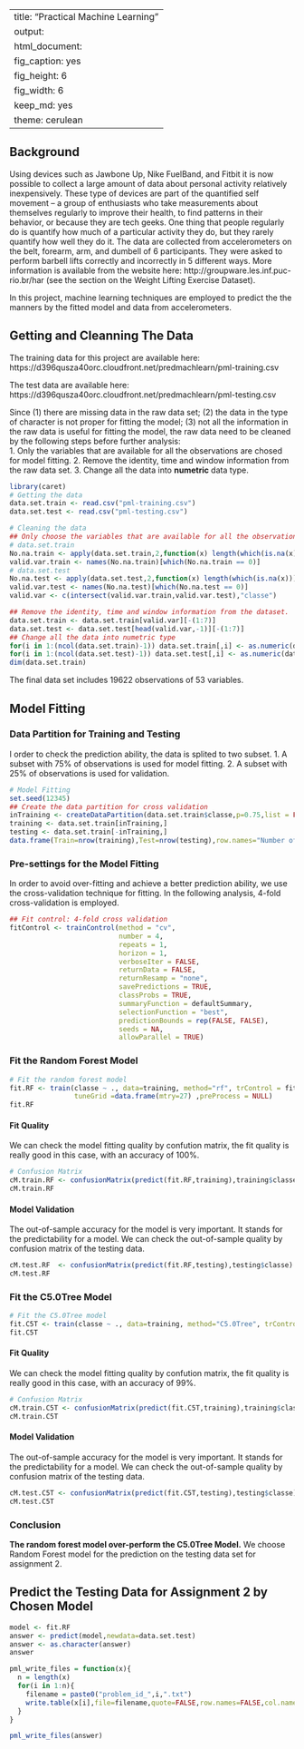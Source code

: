 ﻿---
title: "Practical Machine Learning"
output:
  html_document:
    fig_caption: yes
    fig_height: 6
    fig_width: 6
    keep_md: yes
    theme: cerulean
---

## Background  
Using devices such as Jawbone Up, Nike FuelBand, and Fitbit it is now possible to collect a large amount of data about personal activity relatively inexpensively. These type of devices are part of the quantified self movement – a group of enthusiasts who take measurements about themselves regularly to improve their health, to find patterns in their behavior, or because they are tech geeks. One thing that people regularly do is quantify how much of a particular activity they do, but they rarely quantify how well they do it. The data are collected from accelerometers on the belt, forearm, arm, and dumbell of 6 participants. They were asked to perform barbell lifts correctly and incorrectly in 5 different ways. More information is available from the website here: http://groupware.les.inf.puc-rio.br/har (see the section on the Weight Lifting Exercise Dataset). 

In this project, machine learning techniques are employed to predict the the manners by the fitted model and data from accelerometers.

## Getting and Cleanning The Data
The training data for this project are available here:  
https://d396qusza40orc.cloudfront.net/predmachlearn/pml-training.csv

The test data are available here:  
https://d396qusza40orc.cloudfront.net/predmachlearn/pml-testing.csv

Since (1) there are missing data in the raw data set; (2) the data in the type of character is not proper for fitting the model; (3) not all the information in the raw data is useful for fitting the model, the raw data need to be cleaned by the following steps before further analysis:  
  1. Only the variables that are available for all the observations are chosed for model fitting.
  2. Remove the identity, time and window information from the raw data set.
  3. Change all the data into **numetric** data type.
```r
library(caret)
# Getting the data
data.set.train <- read.csv("pml-training.csv")
data.set.test <- read.csv("pml-testing.csv")

# Cleaning the data
## Only choose the variables that are available for all the observations.
# data.set.train
No.na.train <- apply(data.set.train,2,function(x) length(which(is.na(x)))) 
valid.var.train <- names(No.na.train)[which(No.na.train == 0)]
# data.set.test
No.na.test <- apply(data.set.test,2,function(x) length(which(is.na(x)))) 
valid.var.test <- names(No.na.test)[which(No.na.test == 0)]
valid.var <- c(intersect(valid.var.train,valid.var.test),"classe")

## Remove the identity, time and window information from the dataset.
data.set.train <- data.set.train[valid.var][-(1:7)]
data.set.test <- data.set.test[head(valid.var,-1)][-(1:7)]
## Change all the data into numetric type
for(i in 1:(ncol(data.set.train)-1)) data.set.train[,i] <- as.numeric(data.set.train[,i])
for(i in 1:(ncol(data.set.test)-1)) data.set.test[,i] <- as.numeric(data.set.test[,i])
dim(data.set.train)
```
The final data set includes 19622 observations of 53 variables. 

## Model Fitting

### Data Partition for Training and Testing
I order to check the prediction ability, the data is splited to two subset.
  1. A subset with 75% of observations is used for model fitting.
  2. A subset with 25% of observations is used for validation.

```r
# Model Fitting
set.seed(12345)
## Create the data partition for cross validation
inTraining <- createDataPartition(data.set.train$classe,p=0.75,list = FALSE)
training <- data.set.train[inTraining,]
testing <- data.set.train[-inTraining,]
data.frame(Train=nrow(training),Test=nrow(testing),row.names="Number of Observation")
```

### Pre-settings for the Model Fitting
In order to avoid over-fitting and achieve a better prediction ability, we use the cross-validation technique for fitting. In the following analysis, 4-fold cross-validation is employed.

```r
## Fit control: 4-fold cross validation
fitControl <- trainControl(method = "cv", 
                           number = 4,
                           repeats = 1,
                           horizon = 1,
                           verboseIter = FALSE,
                           returnData = FALSE,
                           returnResamp = "none",
                           savePredictions = TRUE,
                           classProbs = TRUE,
                           summaryFunction = defaultSummary,
                           selectionFunction = "best",
                           predictionBounds = rep(FALSE, FALSE),
                           seeds = NA,
                           allowParallel = TRUE)
```

### Fit the Random Forest Model
```r
# Fit the random forest model
fit.RF <- train(classe ~ ., data=training, method="rf", trControl = fitControl,ntree=300, 
                tuneGrid =data.frame(mtry=27) ,preProcess = NULL)
fit.RF
```

#### Fit Quality
We can check the model fitting quality by confution matrix, the fit quality is really good in this case, with an accuracy of 100%.

```r
# Confusion Matrix
cM.train.RF <- confusionMatrix(predict(fit.RF,training),training$classe)
cM.train.RF
```

#### Model Validation
The out-of-sample accuracy for the model is very important. It stands for the predictability for a model. We can check the out-of-sample quality by confusion matrix of the testing data.

```r
cM.test.RF  <- confusionMatrix(predict(fit.RF,testing),testing$classe)
cM.test.RF
```

### Fit the C5.0Tree Model
```r
# Fit the C5.0Tree model
fit.C5T <- train(classe ~ ., data=training, method="C5.0Tree", trControl = fitControl,preProcess = NULL)
fit.C5T
```

#### Fit Quality
We can check the model fitting quality by confution matrix, the fit quality is really good in this case, with an accuracy of 99%.

```r
# Confusion Matrix
cM.train.C5T <- confusionMatrix(predict(fit.C5T,training),training$classe)
cM.train.C5T
```

#### Model Validation
The out-of-sample accuracy for the model is very important. It stands for the predictability for a model. We can check the out-of-sample quality by confusion matrix of the testing data.

```r
cM.test.C5T <- confusionMatrix(predict(fit.C5T,testing),testing$classe)
cM.test.C5T
```

### Conclusion
**The random forest model over-perform the C5.0Tree Model.** We choose Random Forest model for the prediction on the testing data set for assignment 2.

## Predict the Testing Data for Assignment 2 by Chosen Model
```r
model <- fit.RF
answer <- predict(model,newdata=data.set.test)
answer <- as.character(answer)
answer
```

```r
pml_write_files = function(x){
  n = length(x)
  for(i in 1:n){
    filename = paste0("problem_id_",i,".txt")
    write.table(x[i],file=filename,quote=FALSE,row.names=FALSE,col.names=FALSE)
  }
}

pml_write_files(answer)
```
